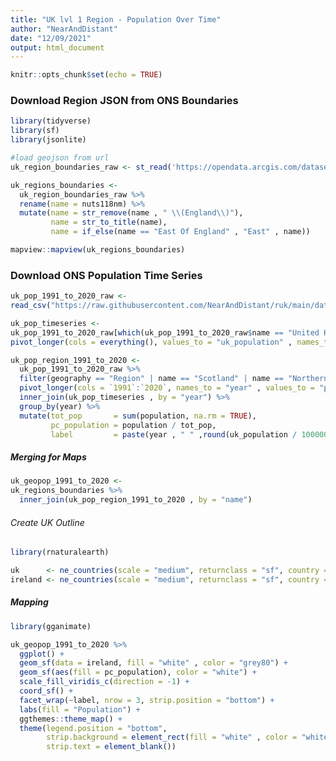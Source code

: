 ```yaml
---
title: "UK lvl 1 Region - Population Over Time"
author: "NearAndDistant"
date: "12/09/2021"
output: html_document
---
```


```r
knitr::opts_chunk$set(echo = TRUE)
```

### Download Region JSON from ONS Boundaries
```r
library(tidyverse)
library(sf)
library(jsonlite)

#load geojson from url
uk_region_boundaries_raw <- st_read('https://opendata.arcgis.com/datasets/01fd6b2d7600446d8af768005992f76a_3.geojson')

uk_regions_boundaries <- 
  uk_region_boundaries_raw %>% 
  rename(name = nuts118nm) %>% 
  mutate(name = str_remove(name , " \\(England\\)"), 
         name = str_to_title(name), 
         name = if_else(name == "East Of England" , "East" , name))

mapview::mapview(uk_regions_boundaries)

```

### Download ONS Population Time Series
```r

uk_pop_1991_to_2020_raw <-
read_csv("https://raw.githubusercontent.com/NearAndDistant/ruk/main/data_scripts/outputs/uk_pop_1991_to_2020.csv")

uk_pop_timeseries <- 
uk_pop_1991_to_2020_raw[which(uk_pop_1991_to_2020_raw$name == "United Kingdom"),-1:-3] %>%
pivot_longer(cols = everything(), values_to = "uk_population" , names_to = "year")

uk_pop_region_1991_to_2020 <- 
  uk_pop_1991_to_2020_raw %>% 
  filter(geography == "Region" | name == "Scotland" | name == "Northern Ireland" | name == "Wales") %>%
  pivot_longer(cols = `1991`:`2020`, names_to = "year" , values_to = "population") %>%
  inner_join(uk_pop_timeseries , by = "year") %>%
  group_by(year) %>%
  mutate(tot_pop       = sum(population, na.rm = TRUE),
         pc_population = population / tot_pop,
         label         = paste(year , " " ,round(uk_population / 1000000,2) , "m", sep = ""))

```

##### Merging for Maps
```r

uk_geopop_1991_to_2020 <- 
uk_regions_boundaries %>%
  inner_join(uk_pop_region_1991_to_2020 , by = "name")

```

###### Create UK Outline
```r
library(rnaturalearth)

uk      <- ne_countries(scale = "medium", returnclass = "sf", country = "United Kingdom")
ireland <- ne_countries(scale = "medium", returnclass = "sf", country = "Ireland")

```

##### Mapping
```r
library(gganimate)

uk_geopop_1991_to_2020 %>%
  ggplot() +
  geom_sf(data = ireland, fill = "white" , color = "grey80") +
  geom_sf(aes(fill = pc_population), color = "white") +
  scale_fill_viridis_c(direction = -1) +
  coord_sf() +
  facet_wrap(~label, nrow = 3, strip.position = "bottom") +
  labs(fill = "Population") +
  ggthemes::theme_map() +
  theme(legend.position = "bottom", 
        strip.background = element_rect(fill = "white" , color = "white"),
        strip.text = element_blank())

```

